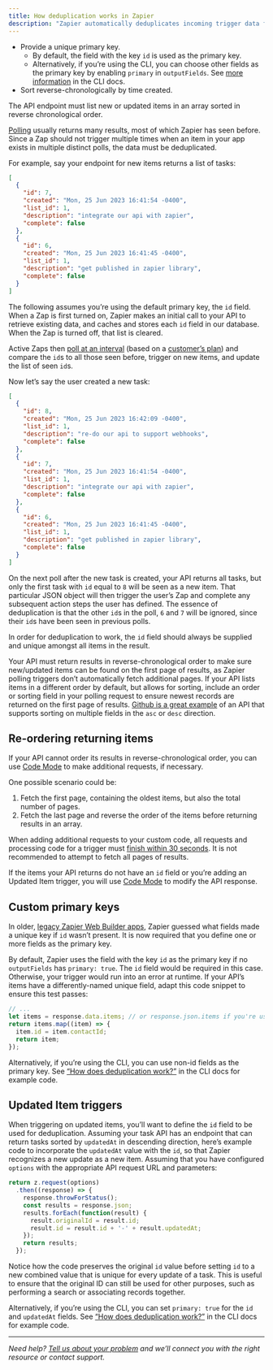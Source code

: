 ```yaml
---
title: How deduplication works in Zapier
description: "Zapier automatically deduplicates incoming trigger data for your integration, so that Zaps do not run multiple times on the same data. Consider the following requirements for your “New Item” and “Updated Item” triggers to work as users expect."
---
```


*   Provide a unique primary key.
    *   By default, the field with the key `id` is used as the primary key.
    *   Alternatively, if you’re using the CLI, you can choose other fields as the primary key by enabling `primary` in `outputFields`. See [more information](https://github.com/zapier/zapier-platform/blob/main/packages/cli/README.md#how-does-deduplication-work) in the CLI docs.
*   Sort reverse-chronologically by time created.

The API endpoint must list new or updated items in an array sorted in reverse chronological order.

[Polling](/platform/build/trigger) usually returns many results, most of which Zapier has seen before. Since a Zap should not trigger multiple times when an item in your app exists in multiple distinct polls, the data must be deduplicated.

For example, say your endpoint for new items returns a list of tasks:

```json
[
  {
    "id": 7,
    "created": "Mon, 25 Jun 2023 16:41:54 -0400",
    "list_id": 1,
    "description": "integrate our api with zapier",
    "complete": false
  },
  {
    "id": 6,
    "created": "Mon, 25 Jun 2023 16:41:45 -0400",
    "list_id": 1,
    "description": "get published in zapier library",
    "complete": false
  }
]
```

The following assumes you’re using the default primary key, the `id` field. When a Zap is first turned on, Zapier makes an initial call to your API to retrieve existing data, and caches and stores each `id` field in our database. When the Zap is turned off, that list is cleared.

Active Zaps then [poll at an interval](https://help.zapier.com/hc/en-us/articles/8496181725453#01H8C8M008GXFT36C42W1157P0) (based on a [customer’s plan](https://zapier.com/pricing)) and compare the `id`s to all those seen before, trigger on new items, and update the list of seen `id`s.

Now let’s say the user created a new task:

```json
[
  {
    "id": 8,
    "created": "Mon, 25 Jun 2023 16:42:09 -0400",
    "list_id": 1,
    "description": "re-do our api to support webhooks",
    "complete": false
  },
  {
    "id": 7,
    "created": "Mon, 25 Jun 2023 16:41:54 -0400",
    "list_id": 1,
    "description": "integrate our api with zapier",
    "complete": false
  },
  {
    "id": 6,
    "created": "Mon, 25 Jun 2023 16:41:45 -0400",
    "list_id": 1,
    "description": "get published in zapier library",
    "complete": false
  }
]
```

On the next poll after the new task is created, your API returns all tasks, but only the first task with `id` equal to `8` will be seen as a new item. That particular JSON object will then trigger the user’s Zap and complete any subsequent action steps the user has defined. The essence of deduplication is that the other `id`s in the poll, `6` and `7` will be ignored, since their `id`s have been seen in previous polls.

In order for deduplication to work, the `id` field should always be supplied and unique amongst all items in the result.

Your API must return results in reverse-chronological order to make sure new/updated items can be found on the first page of results, as Zapier polling triggers don’t automatically fetch additional pages. If your API lists items in a different order by default, but allows for sorting, include an order or sorting field in your polling request to ensure newest records are returned on the first page of results. [Github is a great example](https://docs.github.com/en/rest/issues/issues?apiVersion=2022-11-28#list-repository-issues) of an API that supports sorting on multiple fields in the `asc` or `desc` direction.

## Re-ordering returning items

If your API cannot order its results in reverse-chronological order, you can use [Code Mode](/platform/build/code-mode) to make additional requests, if necessary.

One possible scenario could be:

1.  Fetch the first page, containing the oldest items, but also the total number of pages.
2.  Fetch the last page and reverse the order of the items before returning results in an array.

When adding additional requests to your custom code, all requests and processing code for a trigger must [finish within 30 seconds](/platform/build/operating-constraints#timeouts-triggers). It is not recommended to attempt to fetch all pages of results.

If the items your API returns do not have an `id` field or you’re adding an Updated Item trigger, you will use [Code Mode](/platform/build/code-mode) to modify the API response.

## Custom primary keys

In older, [legacy Zapier Web Builder apps](/platform/manage/versions-legacy), Zapier guessed what fields made a unique key if `id` wasn’t present. It is now required that you define one or more fields as the primary key.

By default, Zapier uses the field with the key `id` as the primary key if no `outputFields` has `primary: true`. The `id` field would be required in this case. Otherwise, your trigger would run into an error at runtime. If your API’s items have a differently-named unique field, adapt this code snippet to ensure this test passes:

```javascript
// ...
let items = response.data.items; // or response.json.items if you're using core v9 or older
return items.map((item) => {
  item.id = item.contactId;
  return item;
});
```

Alternatively, if you’re using the CLI, you can use non-id fields as the primary key. See [“How does deduplication work?”](https://github.com/zapier/zapier-platform/blob/main/packages/cli/README.md#how-does-deduplication-work) in the CLI docs for example code.

## Updated Item triggers

When triggering on updated items, you’ll want to define the `id` field to be used for deduplication. Assuming your task API has an endpoint that can return tasks sorted by `updatedAt` in descending direction, here’s example code to incorporate the `updatedAt` value with the `id`, so that Zapier recognizes a new update as a new item. Assuming that you have configured `options` with the appropriate API request URL and parameters:

```javascript
return z.request(options)
  .then((response) => {
    response.throwForStatus();
    const results = response.json;
    results.forEach(function(result) {
      result.originalId = result.id;
      result.id = result.id + '-' + result.updatedAt;
    });
    return results;
  });
```

Notice how the code preserves the original `id` value before setting `id` to a new combined value that is unique for every update of a task. This is useful to ensure that the original ID can still be used for other purposes, such as performing a search or associating records together.

Alternatively, if you’re using the CLI, you can set `primary: true` for the `id` and `updatedAt` fields. See [“How does deduplication work?”](https://github.com/zapier/zapier-platform/blob/main/packages/cli/README.md#how-does-deduplication-work) in the CLI docs for example code.

- - -

_Need help? [Tell us about your problem](https://developer.zapier.com/contact) and we’ll connect you with the right resource or contact support._

